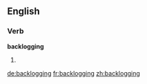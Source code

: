 ==English==

===Verb===
'''backlogging'''

# {{present participle of|backlog}}

[[de:backlogging]]
[[fr:backlogging]]
[[zh:backlogging]]